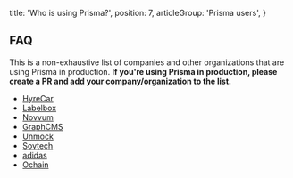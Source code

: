   title: 'Who is using Prisma?',
  position: 7,
  articleGroup: 'Prisma users',
}

## FAQ

This is a non-exhaustive list of companies and other organizations that are using Prisma in production. **If you're using Prisma in production, please create a PR and add your company/organization to the list.**

- [HyreCar](https://www.hyrecar.com/)
- [Labelbox](https://www.labelbox.com/)
- [Novvum](http://novvum.io/)
- [GraphCMS](https://graphcms.com)
- [Unmock](https://www.unmock.io/)
- [Sovtech](https://sov.tech/)
- [adidas](https://www.adidas.com/)
- [Ochain](https://www.ochain.com.br/)

